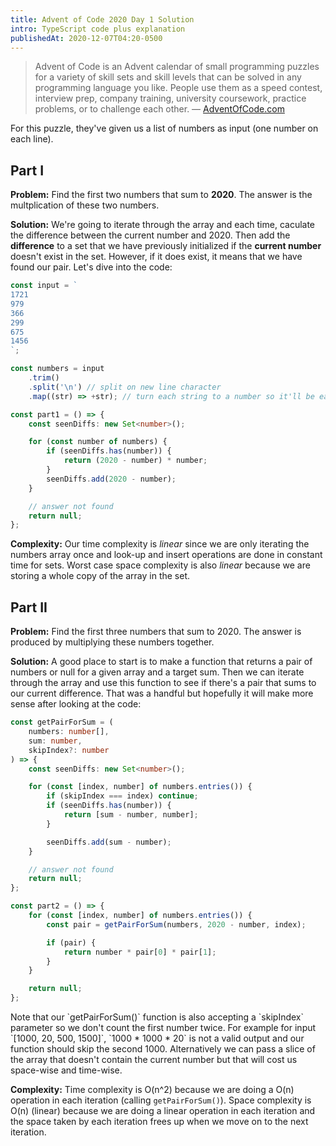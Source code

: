 ```yaml
---
title: Advent of Code 2020 Day 1 Solution
intro: TypeScript code plus explanation
publishedAt: 2020-12-07T04:20-0500
---
```


> Advent of Code is an Advent calendar of small programming puzzles for a
> variety of skill sets and skill levels that can be solved in any programming
> language you like. People use them as a speed contest, interview prep,
> company training, university coursework, practice problems, or to challenge
> each other. &mdash; [AdventOfCode.com](https://adventofcode.com/2020/about)

For this puzzle, they've given us a list of numbers as input (one number on
each line).

## Part I

**Problem:** Find the first two numbers that sum to **2020**. The answer is
the multplication of these two numbers.

**Solution:** We're going to iterate through the array and each time, caculate
the difference between the current number and 2020. Then add the
**difference** to a set that we have previously initialized if the **current
number** doesn't exist in the set. However, if it does exist, it means that we
have found our pair. Let's dive into the code:

```ts
const input = `
1721
979
366
299
675
1456
`;

const numbers = input
	.trim()
	.split('\n') // split on new line character
	.map((str) => +str); // turn each string to a number so it'll be easier to work with

const part1 = () => {
	const seenDiffs: new Set<number>();

	for (const number of numbers) {
		if (seenDiffs.has(number)) {
			return (2020 - number) * number;
		}
		seenDiffs.add(2020 - number);
	}

	// answer not found
	return null;
};
```

**Complexity:** Our time complexity is _linear_ since we are only iterating
the numbers array once and look-up and insert operations are done in constant
time for sets. Worst case space complexity is also _linear_ because we are
storing a whole copy of the array in the set.

## Part II

**Problem:** Find the first three numbers that sum to 2020. The answer is
produced by multiplying these numbers together.

**Solution:** A good place to start is to make a function that returns a pair
of numbers or null for a given array and a target sum. Then we can iterate
through the array and use this function to see if there's a pair that sums to
our current difference. That was a handful but hopefully it will make more
sense after looking at the code:

```ts
const getPairForSum = (
	numbers: number[],
	sum: number,
	skipIndex?: number
) => {
	const seenDiffs: new Set<number>();

	for (const [index, number] of numbers.entries()) {
		if (skipIndex === index) continue;
		if (seenDiffs.has(number)) {
			return [sum - number, number];
		}

		seenDiffs.add(sum - number);
	}

	// answer not found
	return null;
};

const part2 = () => {
	for (const [index, number] of numbers.entries()) {
		const pair = getPairForSum(numbers, 2020 - number, index);

		if (pair) {
			return number * pair[0] * pair[1];
		}
	}

	return null;
};
```

<Note>
	Note that our `getPairForSum()` function is also accepting a `skipIndex`
	parameter so we don't count the first number twice. For example for input
	`[1000, 20, 500, 1500]`, `1000 * 1000 * 20` is not a valid output and our
	function should skip the second 1000. Alternatively we can pass a slice of
	the array that doesn't contain the current number but that will cost us
	space-wise and time-wise.
</Note>

**Complexity:** Time complexity is O(n^2) because we are doing a O(n)
operation in each iteration (calling `getPairForSum()`). Space complexity is
O(n) (linear) because we are doing a linear operation in each iteration and
the space taken by each iteration frees up when we move on to the next
iteration.
